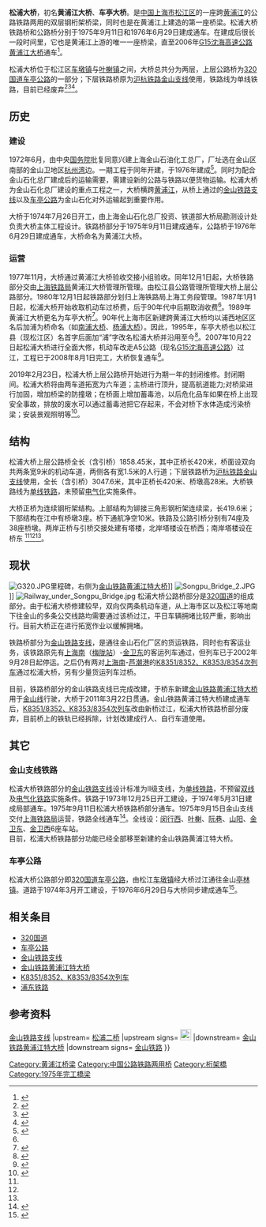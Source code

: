 {{Infobox_Bridge
|bridge_name=松浦大桥
|native_name=Songpu Bridge
|image=Songpu Bridge.JPG
|image_size=
|caption=
|official_name=
|carries=[[320国道|320国道]][[车亭公路|车亭公路]]<br />[[金山铁路支线|金山铁路支线]]（已废弃）
|crosses=[[黄浦江|黄浦江]]
|locale=[[上海市|上海市]][[松江区|松江区]]
|maint=
|id=
|design=公路铁路两用桥
|mainspan=
|length={{convert|3047.6|m|ft|2}}
|width=
|height=
|load=
|clearance=
|below=
|aadtraffic=
|traffic=
|designed_by=
|begin=
|complete=
|open=1975年9月11日（铁路桥）<br />1976年6月29日（公路桥）
|closed= 
|destruction=
|toll=无
|also_known_as=
|map_cue=
|map_image=
|map_text=
|map_width= 
|coordinates=
|lat=
|long=
|extra=
}}
'''松浦大桥'''，初名'''黄浦江大桥'''、'''车亭大桥'''。是[[中国|中国]][[上海市|上海市]][[松江区|松江区]]的一座跨[[黄浦江|黄浦江]]的公路铁路两用的双层钢桁架桥梁，同时也是在黄浦江上建造的第一座桥梁。松浦大桥铁路桥和公路桥分别于1975年9月11日和1976年6月29日建成通车。在建成后很长一段时间里，它也是黄浦江上游的唯一一座桥梁，直至2006年[[沈海高速公路|G15沈海高速公路]][[松浦二桥|黄浦江大桥]]通车<ref name="#1">{{Cite web |url=http://www.shtong.gov.cn/newsite/node2/node2245/node68289/node68295/node68331/node68341/userobject1ai65860.html |title=上海市地方志 专业志 >> 上海市政工程志 >> 第二篇公路 >> 第四章公路桥梁 >> 节 |access-date=2019-04-15 |archive-date=2016-06-27 |archive-url=https://web.archive.org/web/20160627185237/http://www.shtong.gov.cn/Newsite/node2/node2245/node68289/node68295/node68331/node68341/userobject1ai65860.html |dead-url=no }}</ref>。

松浦大桥位于松江区[[车墩镇|车墩镇]]与[[叶榭镇|叶榭镇]]之间，大桥总共分为两层，上层公路桥为[[320国道|320国道]][[车亭公路|车亭公路]]的一部分；下层铁路桥原为[[沪杭铁路金山支线|沪杭铁路金山支线]]使用，铁路线为单线铁路，目前已经废弃<ref name="#2">{{Cite web |url=http://www.shtong.gov.cn/newsite/node2/node2247/node4584/node79518/node79542/userobject1ai103942.html |title=上海市地方志 上海通志 >> 第二十六卷城市建设 >> 第二章道路、桥梁 >> 节 |access-date=2019-04-15 |archive-date=2016-03-26 |archive-url=https://web.archive.org/web/20160326034324/http://www.shtong.gov.cn/Newsite/node2/node2247/node4584/node79518/node79542/userobject1ai103942.html |dead-url=no }}</ref><ref name="#3">{{Cite web |url=http://www.shtong.gov.cn/newsite/node2/node79048/userobject1ai101912.html |title=上海市地方志 |access-date=2019-04-15 |archive-date=2016-03-27 |archive-url=https://web.archive.org/web/20160327213029/http://www.shtong.gov.cn/Newsite/node2/node79048/userobject1ai101912.html |dead-url=no }}</ref><ref name="#4">{{Cite web |url=http://www.shtong.gov.cn/newsite/node2/node2245/node72907/node72911/userobject1ai85507.html |title=上海市地方志 专业志 >> 上海人民政府志 >> 大事记 |access-date=2019-04-15 |archive-date=2014-06-05 |archive-url=https://web.archive.org/web/20140605061924/http://shtong.gov.cn/newsite/node2/node2245/node72907/node72911/userobject1ai85507.html |dead-url=no }}</ref>。

== 历史 ==
=== 建设 ===
1972年6月，由中央[[中华人民共和国国务院|国务院]]批复同意兴建上海金山石油化工总厂，厂址选在金山区南部的金山卫地区[[杭州湾|杭州湾]]边。一期工程于同年开建，于1976年建成<ref>{{Cite web |url=http://www.shtong.gov.cn/newsite/node2/node4/node2250/node3937/node5993/node8367/index.html |title=上海市地方志 区县志 >> 县志 >> 金山县志 >> 第十一编上海石油化工总厂 >> 第一章基本建设 |access-date=2019-04-15 |archive-date=2016-12-26 |archive-url=https://web.archive.org/web/20161226024652/http://www.shtong.gov.cn/Newsite/node2/node4/node2250/node3937/node5993/node8367/index.html |dead-url=no }}</ref>。同时为配合金山石化总厂建成后的运输需要，需建设新的公路与铁路以便货物运输。松浦大桥为金山石化总厂建设的重点工程之一，大桥横跨[[黄浦江|黄浦江]]，从桥上通过的[[金山铁路支线|金山铁路支线]]以及[[车亭公路|车亭公路]]为金山石化对外运输起到重要作用。

大桥于1974年7月26日开工，由上海金山石化总厂投资、铁道部大桥局勘测设计处负责大桥主体工程设计。铁路桥部分于1975年9月11日建成通车，公路桥于1976年6月29日建成通车，大桥命名为黄浦江大桥。

=== 运营 ===
1977年11月，大桥通过黄浦江大桥验收交接小组验收。同年12月1日起，大桥铁路部分交由[[上海铁路局|上海铁路局]]黄浦江大桥管理所管理。由松江县公路管理所管理大桥上层公路部分。1980年12月1日起铁路部分划归上海铁路局上海工务段管理。1987年1月1日起，松浦大桥开始收取机动车过桥费，后于90年代中后期取消收费<ref name="#1"/>。1989年黄浦江大桥更名为车亭大桥<ref>{{Cite web |url=http://www.shtong.gov.cn/newsite/node2/node2245/node70862/node70875/node70881/node70890/userobject1ai73556.html |title=上海市地方志 专业志 >> 上海地名志 >> 附录 >> 二、命名更名文件摘编 >> 节 |access-date=2019-04-15 |archive-date=2019-04-15 |archive-url=https://web.archive.org/web/20190415140408/http://shtong.gov.cn/newsite/node2/node2245/node70862/node70875/node70881/node70890/userobject1ai73556.html |dead-url=no }}</ref>。90年代上海市区新建跨黄浦江大桥均以浦西地区区名后加浦为桥命名（如[[南浦大桥|南浦大桥]]、[[杨浦大桥|杨浦大桥]]）。因此，1995年，车亭大桥也以松江县（现松江区）名首字后面加“浦”字改名松浦大桥并沿用至今<ref>{{Cite web |url=http://www.cnbridge.cn/2010/0824/6916.html |title=中国桥梁网 上海松浦大桥 |access-date=2011-06-09 |archive-url=https://web.archive.org/web/20120826190739/http://www.cnbridge.cn/2010/0824/6916.html |archive-date=2012-08-26 |dead-url=yes }}</ref>。2007年10月22日起松浦大桥进行全面大修，机动车改走A5公路（现名[[沈海高速公路|G15沈海高速公路]]）过江，工程已于2008年8月1日完工，大桥恢复通车<ref>{{Cite web |url=http://why.eastday.com/q/20071022/u1a366006.html |title=人民大道松浦大桥大修 交警提醒司机调整出行线路 |access-date=2011-06-07 |archive-date=2020-05-22 |archive-url=https://web.archive.org/web/20200522155909/http://why.eastday.com/q/20071022/u1a366006.html |dead-url=no }}</ref>。

2019年2月23日，松浦大桥上层公路桥开始进行为期一年的封闭维修。封闭期间。松浦大桥将由两车道拓宽为六车道；主桥进行顶升，提高航道能力;对桥梁进行加固，增加桥梁的防撞墩；在桥面上增加蓄毒池，以后危化品车如果在桥上出现安全事故，排放的废水可以通过蓄毒池把它存起来，不会对桥下水体造成污染桥梁；安装景观照明等<ref>{{Cite web |url=http://www.kankanews.com/a/2019-02-23/0038762935.shtml |title=黄浦江第一座桥今起封闭大修 二车道变身六车道 |access-date=2019-02-23 |archive-date=2020-05-22 |archive-url=https://web.archive.org/web/20200522160119/http://www.kankanews.com/a/2019-02-23/0038762935.shtml |dead-url=no }}</ref>。

== 结构 ==
松浦大桥上层公路桥全长（含引桥）1858.45米，其中正桥长420米，桥面设双向共两条宽9米的机动车道，两侧各有宽1.5米的人行道；下层铁路桥为[[沪杭铁路金山支线|沪杭铁路金山支线]]使用，全长（含引桥）3047.6米，其中正桥长420米、桥墩高28米。大桥铁路线为[[单线铁路|单线铁路]]，未预留[[电气化铁路|电气化]]实施条件。

大桥正桥为连续钢桁架结构。上部结构为铆接三角形钢桁架连续梁，长419.6米；下部结构在江中有桥墩3座。桥下通航净空10米。铁路及公路引桥分别有74座及38座桥墩。两岸正桥与引桥交接处建有塔楼，北岸塔楼设在桥西；南岸塔楼设在桥东
<ref name="#2"/><ref name="#3"/><ref name="#4"/>。

== 现状 ==
[[File:G320.JPG|thumb]]里程碑，右侧为[[金山铁路黄浦江特大桥|金山铁路黄浦江特大桥]]]]
[[File:Songpu_Bridge_2.JPG|thumb]]]]
[[File:Railway_under_Songpu_Bridge.jpg|thumb]]
松浦大桥公路桥部分是[[320国道|320国道]]的组成部分。由于松浦大桥修建较早，双向仅两条机动车道，从上海市区以及松江等地南下往金山的多条公交线路均需要通过该桥过江，平日车辆拥堵比较严重，影响出行。目前大桥正在进行拓宽作业以缓解拥堵。

铁路桥部分为[[金山铁路支线|金山铁路支线]]，是通往金山石化厂区的货运铁路，同时也有客运业务，该铁路原先有[[上海南站_(铁路)|上海南]]（[[梅陇站|梅陇站]]）-[[金山卫东站|金卫东]]的客运列车通过，但列车已于2002年9月28日起停运。之后仍有两对[[上海南站_(铁路)|上海南]]-[[芦潮港客运站|芦潮港]]的[[K8351/8352、K8353/8354次列车|K8351/8352、K8353/8354次列车]]通过松浦大桥，另有少量货运列车过桥。

目前，铁路桥部分的金山铁路支线已完成改建，于桥东新建[[金山铁路黄浦江特大桥|金山铁路黄浦江特大桥]]用于[[金山线|金山线]]行驶，大桥于2011年3月22日贯通。金山铁路黄浦江特大桥建成通车后，[[K8351/8352、K8353/8354次列车|K8351/8352、K8353/8354次列车]]改由新桥过江，松浦大桥铁路桥部分废弃，目前桥上的铁轨已经拆除，计划改建成行人、自行车道使用。

== 其它 ==
=== 金山支线铁路 ===
松浦大桥铁路部分的[[金山铁路支线|金山铁路支线]]设计标准为Ⅱ级支线，为[[单线铁路|单线铁路]]，不预留[[双线铁路|双线]]及[[电气化铁路|电气化铁路]]实施条件。铁路于1973年12月25日开工建设，于1974年5月31日建成局部通车。1975年9月11日松浦大桥铁路桥部分通车。1975年9月15日金山支线交付[[上海铁路局|上海铁路局]]运营，铁路全线通车<ref>{{Cite web |url=http://www.shtong.gov.cn/newsite/node2/node2245/node68716/node68721/node68757/node68829/userobject1ai66540.html |title=上海市地方志 专业志 >> 上海铁路志 >> 第一篇铁路建设 >> 第四章支线 >> 节 |access-date=2019-04-15 |archive-date=2021-03-13 |archive-url=https://web.archive.org/web/20210313025055/http://www.shtong.gov.cn/newsite/node2/node2245/node68716/node68721/node68757/node68829/userobject1ai66540.html |dead-url=no }}</ref>。全线设：[[闵行西站|闵行西]]、[[叶榭站|叶榭]]、[[阮巷站|阮巷]]、[[山阳站|山阳]]、[[金山卫东站|金卫东]]、[[金山卫西站|金卫西]]6座车站。
<br>目前，松浦大桥铁路部分功能已经全部移至新建的金山铁路黄浦江特大桥。

=== 车亭公路 ===
松浦大桥公路部分即[[320国道|320国道]][[车亭公路|车亭公路]]，由松江[[车墩镇|车墩镇]]经大桥过江通往金山[[亭林镇|亭林镇]]。道路于1974年3月开工建设，于1976年6月29日与大桥同步建成通车<ref>{{Cite web |url=http://www.shtong.gov.cn/newsite/node2/node4/node2250/songjiang/node46892/node46907/node61816/userobject1ai33167.html |title=上海市地方志 区县志 >> 县志 >> 松江县志 >> 第十七卷交通 >> 第二章公路运输 >> 节 |access-date=2019-04-15 |archive-date=2020-05-22 |archive-url=https://web.archive.org/web/20200522155921/http://www.shtong.gov.cn/newsite/node2/node4/node2250/songjiang/node46892/node46907/node61816/userobject1ai33167.html |dead-url=no }}</ref>。

== 相关条目 ==
*[[320国道|320国道]]
*[[车亭公路|车亭公路]]
*[[金山铁路支线|金山铁路支线]]
*[[金山铁路黄浦江特大桥|金山铁路黄浦江特大桥]]
*[[K8351/8352、K8353/8354次列车|K8351/8352、K8353/8354次列车]]
*[[浦东铁路|浦东铁路]]

== 参考资料 ==
{{reflist}}

{{Commonscat|Songpu Bridge, Shanghai}}
{{上海桥隧}}
{{Crossings navbox
|structure= Crossings
|place= [[黄浦江|黄浦江]]
|bridge= 松浦大桥
|bridge signs= [[320国道|G320]]{{.w}}[[金山铁路支线|金山铁路支线]]
|upstream= [[松浦二桥|松浦二桥]]
|upstream signs= [[File:China_Expwy_G15_sign_no_name.png|22px]]
|downstream= [[金山铁路黄浦江特大桥|金山铁路黄浦江特大桥]]
|downstream signs= [[金山铁路|金山铁路]]
}}
{{上海国道}}
{{文革时期成果}}

[[Category:黄浦江桥梁|Category:黄浦江桥梁]]
[[Category:中国公路铁路两用桥|Category:中国公路铁路两用桥]]
[[Category:桁架橋|Category:桁架橋]]
[[Category:1975年完工橋梁|Category:1975年完工橋梁]]
